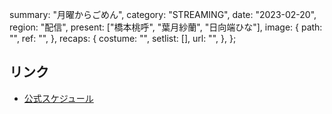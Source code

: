   summary: "月曜からごめん",
  category: "STREAMING",
  date: "2023-02-20",
  region: "配信",
  present: ["橋本桃呼", "葉月紗蘭", "日向端ひな"],
  image: {
    path: "",
    ref: "",
  },
  recaps: {
    costume: "",
    setlist: [],
    url: "",
  },
};

## リンク

- [公式スケジュール](https://takanenonadeshiko.jp/?p=766)
